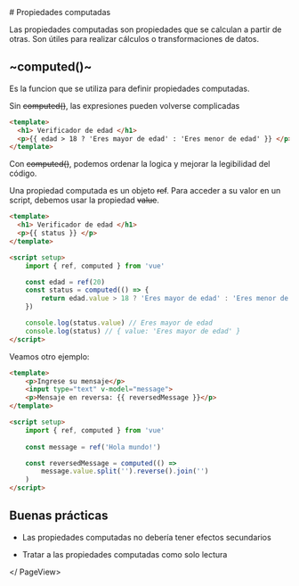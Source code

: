 
<PageView>
# Propiedades computadas

Las propiedades computadas son propiedades que se calculan a partir de otras. Son útiles para realizar cálculos o transformaciones de datos.


## ~computed()~

Es la funcion que se utiliza para definir propiedades computadas.

Sin ~~computed()~~, las expresiones pueden volverse complicadas

```html
<template>
  <h1> Verificador de edad </h1>
  <p>{{ edad > 18 ? 'Eres mayor de edad' : 'Eres menor de edad' }} </p>
</template>

```

Con ~~computed()~~, podemos ordenar la logica y mejorar la legibilidad del código.

Una propiedad computada es un objeto ~~ref~~. Para acceder a su valor en un script, debemos usar la propiedad ~~value~~. 

```html
<template>
  <h1> Verificador de edad </h1>
  <p>{{ status }} </p>
</template>

<script setup>
    import { ref, computed } from 'vue'

    const edad = ref(20)
    const status = computed(() => {
        return edad.value > 18 ? 'Eres mayor de edad' : 'Eres menor de edad'
    })

    console.log(status.value) // Eres mayor de edad
    console.log(status) // { value: 'Eres mayor de edad' }
</script>

```

Veamos otro ejemplo:

```html
<template>
    <p>Ingrese su mensaje</p>
    <input type="text" v-model="message">
    <p>Mensaje en reversa: {{ reversedMessage }}</p>
</template>

<script setup>
    import { ref, computed } from 'vue'
    
    const message = ref('Hola mundo!')

    const reversedMessage = computed(() => 
        message.value.split('').reverse().join('')
    )
</script>
```

<ExampleWrapper>
    <MessageReverse />
</ExampleWrapper>

## Buenas prácticas

- Las propiedades computadas no debería tener efectos secundarios

- Tratar a las propiedades computadas como solo lectura

</ PageView>